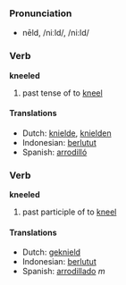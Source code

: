 === Pronunciation ===
*nēld, /niːld/, /ni:ld/

=== Verb ===

'''kneeled'''

# past tense of to [[kneel]]

==== Translations ====
*Dutch: [[knielde]], [[knielden]]
*Indonesian: [[lutut|berlutut]]
*Spanish: [[arrodilló]]

=== Verb ===

'''kneeled'''

# past participle of to [[kneel]]

==== Translations ====
*Dutch: [[geknield]]
*Indonesian: [[lutut|berlutut]]
*Spanish: [[arrodillado]] ''m''